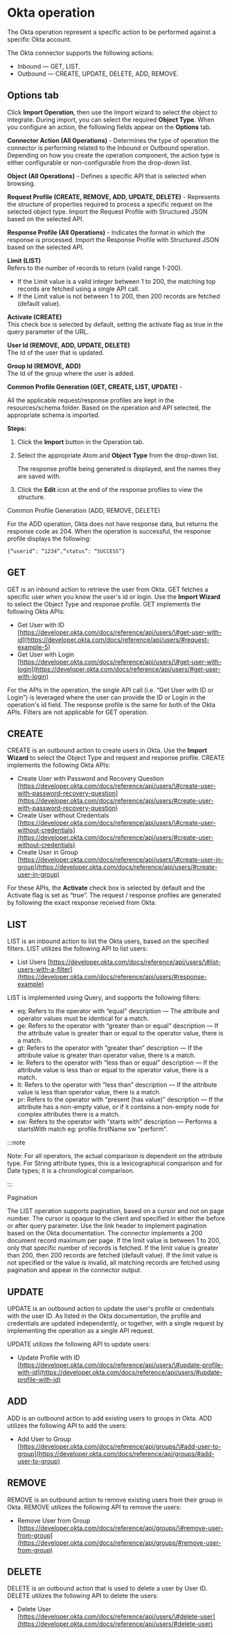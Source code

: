 
# Okta operation

<head>
  <meta name="guidename" content="Integration"/>
  <meta name="context" content="GUID-31f53422-f466-4fee-8c8d-f6d1f090cb8c"/>
</head>


The Okta operation represent a specific action to be performed against a specific Okta account.

The Okta connector supports the following actions:

-   Inbound — GET, LIST.
-   Outbound — CREATE, UPDATE, DELETE, ADD, REMOVE.

## Options tab

Click **Import Operation**, then use the Import wizard to select the object to integrate. During import, you can select the required **Object Type**. When you configure an action, the following fields appear on the **Options** tab.

**Connector Action \(All Operations\)** - 
Determines the type of operation the connector is performing related to the Inbound or Outbound operation. Depending on how you create the operation component, the action type is either configurable or non-configurable from the drop-down list.

**Object \(All Operations\)** - 
Defines a specific API that is selected when browsing.

**Request Profile \(CREATE, REMOVE, ADD, UPDATE, DELETE\)** - 
Represents the structure of properties required to process a specific request on the selected object type. Import the Request Profile with Structured JSON based on the selected API.

**Response Profile \(All Operations\)** - 
Indicates the format in which the response is processed. Import the Response Profile with Structured JSON based on the selected API.

<TrackingDir />

<ReturnErrRes />


**Limit \(LIST\)**   
Refers to the number of records to return \(valid range 1-200\).

-   If the Limit value is a valid integer between 1 to 200, the matching top records are fetched using a single API call.
-   If the Limit value is not between 1 to 200, then 200 records are fetched \(default value\).

**Activate \(CREATE\)**   
This check box is selected by default, setting the activate flag as true in the query parameter of the URL.

**User Id \(REMOVE, ADD, UPDATE, DELETE\)**   
The Id of the user that is updated.

**Group Id \(REMOVE, ADD\)**    
The Id of the group where the user is added.

**Common Profile Generation \(GET, CREATE, LIST, UPDATE\)** - 

All the applicable request/response profiles are kept in the resources/schema folder. Based on the operation and API selected, the appropriate schema is imported.

**Steps:**

1.  Click the **Import** button in the Operation tab.
2.  Select the appropriate Atom and **Object Type** from the drop-down list.

    The response profile being generated is displayed, and the names they are saved with.

3.  Click the **Edit** icon at the end of the response profiles to view the structure.

Common Profile Generation \(ADD, REMOVE, DELETE\)

For the ADD operation, Okta does not have response data, but returns the response code as 204. When the operation is successful, the response profile displays the following:

`{“userid”: “1234”,“status”: “SUCCESS”}`

## GET

GET is an inbound action to retrieve the user from Okta. GET fetches a specific user when you know the user's id or login. Use the **Import Wizard** to select the Object Type and response profile. GET implements the following Okta APIs:

-   Get User with ID [https://developer.okta.com/docs/reference/api/users/\#get-user-with-id](https://developer.okta.com/docs/reference/api/users/#request-example-5)
-   Get User with Login [https://developer.okta.com/docs/reference/api/users/\#get-user-with-login](https://developer.okta.com/docs/reference/api/users/#get-user-with-login)

For the APIs in the operation, the single API call \(i.e. “Get User with ID or Login”\) is leveraged where the user can provide the ID or Login in the operation's id field. The response profile is the same for both of the Okta APIs. Filters are not applicable for GET operation.

## CREATE

CREATE is an outbound action to create users in Okta. Use the **Import Wizard** to select the Object Type and request and response profile. CREATE implements the following Okta APIs:

-   Create User with Password and Recovery Question [https://developer.okta.com/docs/reference/api/users/\#create-user-with-password-recovery-question](https://developer.okta.com/docs/reference/api/users/#create-user-with-password-recovery-question)
-   Create User without Credentials [https://developer.okta.com/docs/reference/api/users/\#create-user-without-credentials](https://developer.okta.com/docs/reference/api/users/#create-user-without-credentials)
-   Create User in Group [https://developer.okta.com/docs/reference/api/users/\#create-user-in-group](https://developer.okta.com/docs/reference/api/users/#create-user-in-group)

For these APIs, the **Activate** check box is selected by default and the Activate flag is set as “true”. The request / response profiles are generated by following the exact response received from Okta.

## LIST

LIST is an inbound action to list the Okta users, based on the specified filters. LIST utilizes the following API to list users:

-   List Users [https://developer.okta.com/docs/reference/api/users/\#list-users-with-a-filter](https://developer.okta.com/docs/reference/api/users/#response-example)

LIST is implemented using Query, and supports the following filters:

-   eq: Refers to the operator with “equal” description — The attribute and operator values must be identical for a match.
-   ge: Refers to the operator with “greater than or equal” description — If the attribute value is greater than or equal to the operator value, there is a match.
-   gt: Refers to the operator with “greater than” description — If the attribute value is greater than operator value, there is a match.
-   le: Refers to the operator with “less than or equal” description — If the attribute value is less than or equal to the operator value, there is a match.
-   lt: Refers to the operator with “less than” description — If the attribute value is less than operator value, there is a match.
-   pr: Refers to the operator with “present \(has value\)” description — If the attribute has a non-empty value, or if it contains a non-empty node for complex attributes there is a match.
-   sw: Refers to the operator with “starts with” description — Performs a startsWith match eg: profile.firstName sw "perform".


:::note

Note: For all operators, the actual comparison is dependent on the attribute type. For String attribute types, this is a lexicographical comparison and for Date types; it is a chronological comparison.

:::

Pagination

The LIST operation supports pagination, based on a cursor and not on page number. The cursor is opaque to the client and specified in either the before or after query parameter. Use the link header to implement pagination based on the Okta documentation. The connector implements a 200 document record maximum per page. If the limit value is between 1 to 200, only that specific number of records is fetched. If the limit value is greater than 200, then 200 records are fetched \(default value\). If the limit value is not specified or the value is invalid, all matching records are fetched using pagination and appear in the connector output.

## UPDATE

UPDATE is an outbound action to update the user's profile or credentials with the user ID. As listed in the Okta documentation, the profile and credentials are updated independently, or together, with a single request by implementing the operation as a single API request.

UPDATE utilizes the following API to update users:

-   Update Profile with ID [https://developer.okta.com/docs/reference/api/users/\#update-profile-with-id](https://developer.okta.com/docs/reference/api/users/#update-profile-with-id)

## ADD

ADD is an outbound action to add existing users to groups in Okta. ADD utilizes the following API to add the users:

-   Add User to Group [https://developer.okta.com/docs/reference/api/groups/\#add-user-to-group](https://developer.okta.com/docs/reference/api/groups/#add-user-to-group)

## REMOVE

REMOVE is an outbound action to remove existing users from their group in Okta. REMOVE utilizes the following API to remove the users:

-   Remove User from Group [https://developer.okta.com/docs/reference/api/groups/\#remove-user-from-group](https://developer.okta.com/docs/reference/api/groups/#remove-user-from-group)

## DELETE

DELETE is an outbound action that is used to delete a user by User ID. DELETE utilizes the following API to delete the users:

-   Delete User [https://developer.okta.com/docs/reference/api/users/\#delete-user](https://developer.okta.com/docs/reference/api/users/#delete-user)

<OperationEnd />